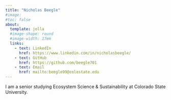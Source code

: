```yaml
---
title: "Nicholas Beegle"
#image:
#toc: false
about: 
  template: jolla
  #image-shape: round
  #image-width: 17em
  links: 
    - text: LinkedIn
      href: https://www.linkedin.com/in/nicholasbeegle/
    - text: GitHub
      href: https://github.com/beegle701
    - text: Email
      href: mailto:beegle99@colostate.edu
---
```


I am a senior studying Ecosystem Science & Sustainability at Colorado State University.

